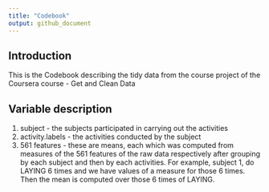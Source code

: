 ---
title: "Codebook"
output: github_document
---
## Introduction
This is the Codebook describing the tidy data from the course project of the Coursera course - Get and Clean Data

## Variable description
1. subject - the subjects participated in carrying out the activities
2. activity.labels - the activities conducted by the subject 
3. 561 features - these are means, each which was computed from measures of the 561 features of the raw data respectively after grouping by each subject and then by each activities. 
   For example, subject 1, do LAYING 6 times and we have values of a measure for those 6 times. Then the mean is computed over those 6 times of LAYING.



